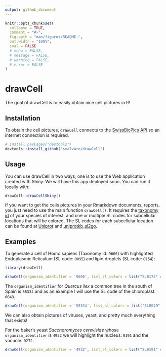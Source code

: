 ```yaml
---
output: github_document
---
```


<!-- README.md is generated from README.Rmd. Please edit that file -->

```r
knitr::opts_chunk$set(
  collapse = TRUE,
  comment = "#>",
  fig.path = "man/figures/README-",
  out.width = "100%",
  eval = FALSE
  # echo = FALSE, 
  # message = FALSE,
  # warning = FALSE,
  # error = FALSE
)
```

# drawCell

<!-- badges: start -->
<!-- badges: end -->

The goal of drawCell is to easily obtain nice cell pictures in R!

## Installation

To obtain the cell pictures, `drawCell` connects to the
[SwissBioPics API](https://www.swissbiopics.org/) so an internet connection 
is required.

``` r
# install.packages("devtools")
devtools::install_github("svalvaro/drawCell")
```


## Usage

You can use drawCell in two ways, one is to use the Web application created with Shiny. We will 
have this app deployed soon. You can run it locally with:

``` r
drawCell::drawCellShiny()
```

If you want to get the cells pictures in your Rmarkdown documents, reports, you just need to use the
main function `drawCell()`. It requires the [taxonomy id](https://www.ncbi.nlm.nih.gov/taxonomy/) of your
species of interest, and one or multiple SL codes for subcellular locations 
that will be colored. The SL codes for each subcellular location can be found at
[Uniprot](https://www.uniprot.org/docs/subcell) and
[uniprotkb_sl2go](http://current.geneontology.org/ontology/external2go/uniprotkb_sl2go).

## Examples

To generate a cell of Homo sapiens (Taxonomy id: `9606`) with 
highlighted Endoplasmic Reticulum (SL code: `0095`) and lipid droplets 
(SL code: `0154`):


```r

library(drawCell)

drawCell(organism_identifier = '9606', list_sl_colors = list("SL0173" = "red", "SL0101" = "blue"))
```

The `organism_identifier` for *Quercus ilex* a common tree in the south of Spain is
`58334` and as an example I will use the SL code of the chloroplast: `0049`.

```r

drawCell(organism_identifier = '58334', list_sl_colors = list("SL0049" = 'lightgreen'))
```

We can also obtain pictures of viruses, yeast, and pretty much everything that
exists!

For the baker's yeast *Saccharomyces cerevisiae* whose `organism_identifier` is `4932` 
we will highlight the nucleus: `0191` and the vacuole: `0272`.

```r

drawCell(organism_identifier = '4932', list_sl_colors = list("SL0191" = "pink", "SL0272" = "yellow"))
```
